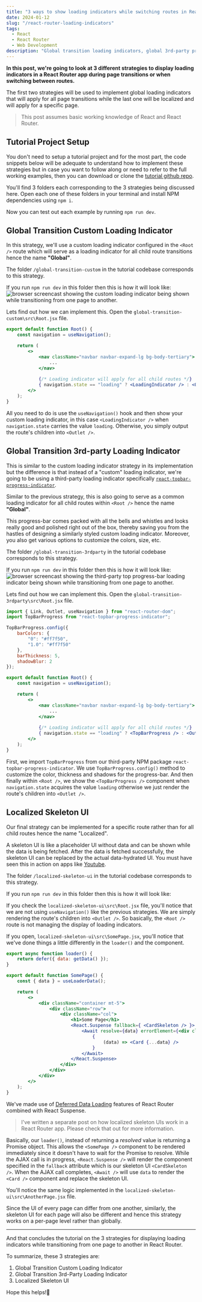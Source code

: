 ```yaml
---
title: "3 ways to show loading indicators while switching routes in React Router"
date: 2024-01-12
slug: "/react-router-loading-indicators"
tags:
  - React
  - React Router
  - Web Development
description: "Global transition loading indicators, global 3rd-party progress indicators and localized skeleton UIs are 3 options for showing loading indicators in a React Router app during page or route transitions."
---
```




**In this post, we're going to look at 3 different strategies to display loading indicators in a React Router app during page transitions or when switching between routes.**

The first two strategies will be used to implement global loading indicators that will apply for all page transitions while the last one will be localized and will apply for a specific page.

>This post assumes basic working knowledge of React and React Router. 

## Tutorial Project Setup

You don't need to setup a tutorial project and for the most part, the code snippets below will be adequate to understand how to implement these strategies but in case you want to follow along or need to refer to the full working examples, then you can download or clone the <a href="https://github.com/saurabh-misra/react-router-loading-indicators-tutorial" target="_blank">tutorial github repo</a>.

You'll find 3 folders each corresponding to the 3 strategies being discussed here. Open each one of these folders in your terminal and install NPM dependencies using `npm i`.

Now you can test out each example by running `npm run dev`.

## Global Transition Custom Loading Indicator
In this strategy, we'll use a custom loading indicator configured in the `<Root />` route which will serve as a loading indicator for all child route transitions hence the name **"Global"**.

The folder `/global-transition-custom` in the tutorial codebase corresponds to this strategy.

If you run `npm run dev` in this folder then this is how it will look like:
<img src={globalTransitionCustomLoadingIndicator} className="output-screenshots" alt="browser screencast showing the custom loading indicator being shown while transitioning from one page to another." />

Lets find out how we can implement this. Open the `global-transition-custom\src\Root.jsx` file. 

```jsx title=global-transition-custom\src\Root.jsx highlight=2,11
export default function Root() {
    const navigation = useNavigation();

    return (
        <>
            <nav className="navbar navbar-expand-lg bg-body-tertiary">
                ...
            </nav>
        
            {/* Loading indicator will apply for all child routes */}
            { navigation.state == "loading" ? <LoadingIndicator /> : <Outlet /> }
        </>
    );
}
```

All you need to do is use the `useNavigation()` hook and then show your custom loading indicator, in this case `<LoadingIndicator />` when `navigation.state` carries the value `loading`. Otherwise, you simply output the route's children into `<Outlet />`. 

## Global Transition 3rd-party Loading Indicator
This is similar to the custom loading indicator strategy in its implementation but the difference is that instead of a "custom" loading indicator, we're going to be using a third-party loading indicator specifically <a href="https://npm.io/package/react-topbar-progress-indicator" target="_blank">`react-topbar-progress-indicator`</a>. 

Similar to the previous strategy, this is also going to serve as a common loading indicator for all child routes within `<Root />` hence the name **"Global"**.

This progress-bar comes packed with all the bells and whistles and looks really good and polished right out of the box, thereby saving you from the hastles of designing a similarly styled custom loading indicator. Moreover, you also get various options to customize the colors, size, etc. 

The folder `/global-transition-3rdparty` in the tutorial codebase corresponds to this strategy.

If you run `npm run dev` in this folder then this is how it will look like:
<img src={globalTransition3rdPartyLoadingIndicator} className="output-screenshots" alt="browser screencast showing the third-party top progress-bar loading indicator being shown while transitioning from one page to another." />

Lets find out how we can implement this. Open the `global-transition-3rdparty\src\Root.jsx` file. 

```jsx title=global-transition-3rdparty\src\Root.jsx highlight=2,4-11,14,23
import { Link, Outlet, useNavigation } from "react-router-dom";
import TopBarProgress from "react-topbar-progress-indicator";

TopBarProgress.config({
    barColors: {
        "0": "#ff7f50",
        "1.0": "#ff7f50"
    },
    barThickness: 5,
    shadowBlur: 2
});

export default function Root() {
    const navigation = useNavigation();

    return (
        <>
            <nav className="navbar navbar-expand-lg bg-body-tertiary">
                ...
            </nav>
        
            {/* Loading indicator will apply for all child routes */}
            { navigation.state == "loading" ? <TopBarProgress /> : <Outlet /> }
        </>
    );
}
```

First,  we import `TopBarProgress` from our third-party NPM package `react-topbar-progress-indicator`. We use `TopBarProgress.config()` method to customize the color, thickness and shadows for the progress-bar. And then finally within `<Root />`, we show the `<TopBarProgress />` component when `navigation.state` acquires the value `loading` otherwise we just render the route's children into `<Outlet />`. 

## Localized Skeleton UI

Our final strategy can be implemented for a specific route rather than for all child routes hence the name "Localized". 

A skeleton UI is like a placeholder UI without data and can be shown while the data is being fetched. After the data is fetched successfully, the skeleton UI can be replaced by the actual data-hydrated UI. You must have seen this in action on apps like <a href="https://youtube.com/" target="_blank">Youtube</a>.

The folder `/localized-skeleton-ui` in the tutorial codebase corresponds to this strategy.

If you run `npm run dev` in this folder then this is how it will look like:
<img src={localizedSkeletonUi} alt="" className="output-screenshots"  alt="browser screencast showing the skeleton UI being shown while transitioning from one page to another." />

If you check the `localized-skeleton-ui\src\Root.jsx` file, you'll notice that we are not using `useNavigation()` like the previous strategies. We are simply rendering the route's children into `<Outlet />`. So basically, the `<Root />` route is not managing the display of loading indicators.

If you open, `localized-skeleton-ui\src\SomePage.jsx`, you'll notice that we've done things a little differently in the `loader()` and the component.

```jsx title=localized-skeleton-ui\src\SomePage.jsx highlight=2,6,14-20
export async function loader() {
    return defer({ data: getData() });
}

export default function SomePage() {
    const { data } = useLoaderData();

    return (
        <>
            <div className="container mt-5">
                <div className="row">
                    <div className="col">
                        <h1>Some Page</h1>
                        <React.Suspense fallback={ <CardSkeleton /> }>
                            <Await resolve={data} errorElement={<div className="alert alert-danger">Something went wrong!</div>}>
                                {
                                    (data) => <Card {...data} />
                                }
                            </Await>
                        </React.Suspense>
                    </div>
                </div>
            </div>
        </>
    );
}
```

We've made use of <a href="https://reactrouter.com/en/main/guides/deferred" target="_blank">Deferred Data Loading</a> features of React Router combined with React Suspense. 

>I've written a separate post on <Link to="/react-router-skeleton-ui">how localized skeleton UIs work in a React Router app</Link>. Please check that out for more information.

Basically, our `loader()`, instead of returning a *resolved* value is returning a Promise object. This allows the `<SomePage />` component to be rendered immediately since it doesn't have to wait for the Promise to resolve. While the AJAX call is in progress, `<React.Suspense />` will render the component specified in the `fallback` attribute which is our skeleton UI `<CardSkeleton />`. When the AJAX call completes, `<Await />` will use `data` to render the `<Card />` component and replace the skeleton UI.

You'll notice the same logic implemented in the `localized-skeleton-ui\src\AnotherPage.jsx` file.

Since the UI of every page can differ from one another, similarly, the skeleton UI for each page will also be different and hence this strategy works on a per-page level rather than globally. 

---

And that concludes the tutorial on the 3 strategies for displaying loading indicators while transitioning from one page to another in React Router.

To summarize, these 3 strategies are:

1. Global Transition Custom Loading Indicator
2. Global Transition 3rd-Party Loading Indicator
3. Localized Skeleton UI

Hope this helps!🙏